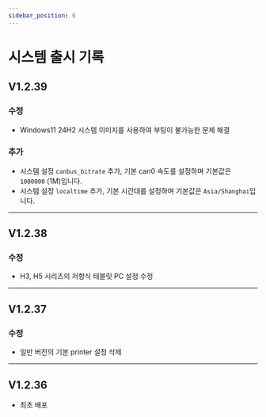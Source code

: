 ```yaml
---
sidebar_position: 6
---
```


# 시스템 출시 기록

## V1.2.39

### 수정

- Windows11 24H2 시스템 이미지를 사용하여 부팅이 불가능한 문제 해결

### 추가

- 시스템 설정 `canbus_bitrate` 추가, 기본 can0 속도를 설정하며 기본값은 `1000000` (1M)입니다.
- 시스템 설정 `localtime` 추가, 기본 시간대를 설정하며 기본값은 `Asia/Shanghai`입니다.

----

## V1.2.38

### 수정

- H3, H5 시리즈의 저항식 태블릿 PC 설정 수정

----

## V1.2.37

### 수정

- 일반 버전의 기본 printer 설정 삭제

----

## V1.2.36

- 최초 배포